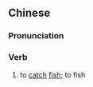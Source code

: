 {{also|捕鱼}}
==Chinese==
{{zh-forms|s=捕鱼}}

===Pronunciation===
{{zh-pron
|m=bǔyú
|c=bou6 jyu4
|cat=v
}}

===Verb===
{{zh-verb}}

# to [[catch]] [[fish]]; to fish